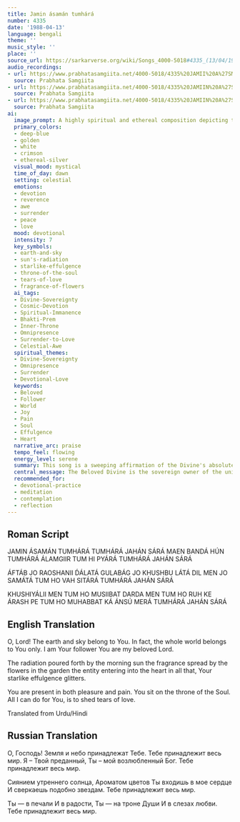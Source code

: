 ```yaml
---
title: Jamin ásamán tumhárá
number: 4335
date: '1988-04-13'
language: bengali
theme: ''
music_style: ''
place: ''
source_url: https://sarkarverse.org/wiki/Songs_4000-5018#4335_(13/04/1988)_Urdu/Hindi
audio_recordings:
- url: https://www.prabhatasamgiita.net/4000-5018/4335%20JAMII%20A%27SMA%27%20TUMHA%27RA%27%20TUMHA%27RA%27%20JAHA%27%20SA%27RA%27.mp3
  source: Prabhata Samgiita
- url: https://www.prabhatasamgiita.net/4000-5018/4335%20JAMIIN%20A%27SAMA%27N%20TUMHA%27RA%27%202.mp3
  source: Prabhata Samgiita
- url: https://www.prabhatasamgiita.net/4000-5018/4335%20JAMIIN%20A%27SAMA%27N%20TUMHA%27RA%27.mp3
  source: Prabhata Samgiita
ai:
  image_prompt: A highly spiritual and ethereal composition depicting the Divine Beloved (Álamgiir) as a luminous, golden silhouette seated on a cosmic throne, symbolizing the 'throne of the Soul.' The background is split between the deep-blue vastness of the night sky scattered with brilliant white stars and the soft, radiant glow of a golden dawn washing over a field of fragrant, crimson flowers. The entire scene is held together by an overarching mystical effulgence, representing omnipresence, with a single, shimmering tear of love suspended in the foreground, reflecting the universe.
  primary_colors:
  - deep-blue
  - golden
  - white
  - crimson
  - ethereal-silver
  visual_mood: mystical
  time_of_day: dawn
  setting: celestial
  emotions:
  - devotion
  - reverence
  - awe
  - surrender
  - peace
  - love
  mood: devotional
  intensity: 7
  key_symbols:
  - earth-and-sky
  - sun's-radiation
  - starlike-effulgence
  - throne-of-the-soul
  - tears-of-love
  - fragrance-of-flowers
  ai_tags:
  - Divine-Sovereignty
  - Cosmic-Devotion
  - Spiritual-Immanence
  - Bhakti-Prem
  - Inner-Throne
  - Omnipresence
  - Surrender-to-Love
  - Celestial-Awe
  spiritual_themes:
  - Divine-Sovereignty
  - Omnipresence
  - Surrender
  - Devotional-Love
  keywords:
  - Beloved
  - Follower
  - World
  - Joy
  - Pain
  - Soul
  - Effulgence
  - Heart
  narrative_arc: praise
  tempo_feel: flowing
  energy_level: serene
  summary: This song is a sweeping affirmation of the Divine's absolute ownership over the entire cosmos, from the physical earth and sky to the inner world of the heart. The devotee recognizes the Lord's presence in all of nature and in every emotional state, whether joy or suffering. The ultimate act of devotion is placing the Divine on the 'throne of the Soul' and offering the purest expression of love through spiritual tears.
  central_message: The Beloved Divine is the sovereign owner of the universe and dwells eternally on the throne of the individual Soul, accepting love as the highest offering, regardless of life's dualities.
  recommended_for:
  - devotional-practice
  - meditation
  - contemplation
  - reflection
---
```


## Roman Script

JAMIN ÁSAMÁN TUMHÁRÁ
TUMHÁRÁ JAHÁN SÁRÁ
MAEN BANDÁ HÚN TUMHÁRÁ
ÁLAMGIIR TUM HI PYÁRÁ
TUMHÁRÁ JAHÁN SÁRÁ

ÁFTÁB JO RAOSHANII D́ÁLATÁ
GULABÁG JO KHUSHBU LÁTÁ
DIL MEN JO SAMÁTÁ
TUM HO VAH SITÁRÁ
TUMHÁRÁ JAHÁN SÁRÁ

KHUSHIYÁLII MEN TUM HO
MUSIIBAT DARDA MEN TUM HO
RUH KE ÁRASH PE TUM HO
MUHABBAT KÁ ÁNSÚ MERÁ
TUMHÁRÁ JAHÁN SÁRÁ

## English Translation

O, Lord!
Тhe earth and sky belong to You.
In fact, the whole world belongs to You only.
I am Your follower
You are my beloved Lord.

The radiation poured forth by the morning sun
the fragrance spread by the flowers in the garden
the entity entering into the heart
in all that, Your starlike effulgence glitters.

You are present in both pleasure and pain.
You sit on the throne of the Soul.
All I can do for You, is to shed tears of love.

Translated from Urdu/Hindi

## Russian Translation

О, Господь!
Земля и небо принадлежат Тебе.
Тебе принадлежит весь мир.
Я – Твой преданный,
Ты – мой возлюбленный Бог.
Тебе принадлежит весь мир.

Сиянием утреннего солнца,
Ароматом цветов
Ты входишь в мое сердце
И сверкаешь подобно звездам.
Тебе принадлежит весь мир.

Ты — в печали
И в радости,
Ты — на троне Души
И в слезах любви.
Тебе принадлежит весь мир.
